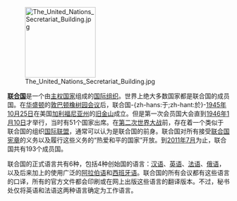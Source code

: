 [[File:The_United_Nations_Secretariat_Building.jpg|160px]]

'''[[联合国|联合国]]'''是一个由[[主权国家|主权国家]]组成的[[国际组织|国际组织]]。世界上绝大多数国家都是联合国的成员国。在[[华盛顿特区|华盛顿]]的[[敦巴顿橡树园会议|敦巴顿橡树园会议]]后，联合国-{zh-hans:于;zh-hant:於}-[[1945年|1945年]][[10月25日|10月25日]]在美国[[加利福尼亚州|加利福尼亚州]]的[[旧金山|旧金山]]成立。但是第一次会员国大会直到[[1946年|1946年]][[1月10日|1月10日]]才举行，当时有51个国家出席。在[[第二次世界大战|第二次世界大战]]前，存在着一个类似于联合国的组织[[国际联盟|国际联盟]]，通常可以认为是联合国的前身。联合国对所有接受[[联合国宪章|联合国宪章]]的义务以及履行这些义务的“热爱和平的国家”开放。到[[2011年7月|2011年7月]]为止，联合国共有193个成员国。

联合国的正式语言共有6种，包括4种创始国的语言：[[汉语|汉语]]、[[英语|英语]]、[[法语|法语]]、[[俄语|俄语]]，以及后来加上的使用广泛的[[阿拉伯语|阿拉伯语]]和[[西班牙语|西班牙语]]。联合国的所有会议都有这些语言的口译，所有的官方文件都会印刷或在网上出版这些语言的翻译版本。不过，秘书处仅将英语和法语这两种语言确定为工作语言。